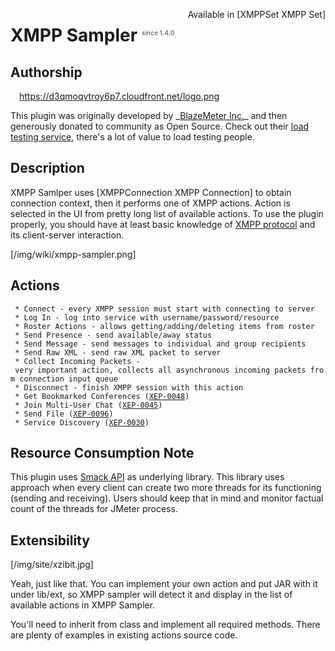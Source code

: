 <div style="float: right" class="plugins_set xmpp_set">Available in [XMPPSet XMPP Set]</div>
= XMPP Sampler <sup><font color=gray size="1">since 1.4.0</font></sup>=

== Authorship ==
<span class="pull-right" style="margin-left: 1em">
[http://blazemeter.com/?utm_source=jmplinnerpages&utm_medium=cpc&utm_content=jmpininnerpgs&utm_campaign=JMeter%2BPlug%2BIn%2BWiki https://d3qmoqvtroy6p7.cloudfront.net/logo.png]
</span>

This plugin was originally developed by _[http://blazemeter.com/?utm_source=jmplinnerpages&utm_medium=cpc&utm_content=jmpininnerpgs&utm_campaign=JMeter%2BPlug%2BIn%2BWiki BlazeMeter Inc.]_ and then generously donated to community as Open Source. 
Check out their [http://blazemeter.com/?utm_source=jmplinnerpages&utm_medium=cpc&utm_content=jmpininnerpgs&utm_campaign=JMeter%2BPlug%2BIn%2BWiki load testing service], 
there's a lot of value to load testing people.

== Description ==
XMPP Samlper uses [XMPPConnection XMPP Connection] to obtain connection context, then it performs one of XMPP actions. Action is selected in the UI from pretty long list of available actions. To use the plugin properly, you should have at least basic knowledge of [http://xmpp.org/xmpp-protocols/ XMPP protocol] and its client-server interaction.

[/img/wiki/xmpp-sampler.png]

== Actions ==

  * Connect - every XMPP session must start with connecting to server
  * Log In - log into service with username/password/resource 
  * Roster Actions - allows getting/adding/deleting items from roster
  * Send Presence - send available/away status
  * Send Message - send messages to individual and group recipients
  * Send Raw XML - send raw XML packet to server
  * Collect Incoming Packets - very important action, collects all asynchronous incoming packets from connection input queue
  * Disconnect - finish XMPP session with this action
  * Get Bookmarked Conferences ([http://xmpp.org/extensions/xep-0048.html XEP-0048])
  * Join Multi-User Chat ([http://xmpp.org/extensions/xep-0045.html XEP-0045])
  * Send File ([http://xmpp.org/extensions/xep-0096.html XEP-0096])
  * Service Discovery ([http://xmpp.org/extensions/xep-0030.html XEP-0030])

== Resource Consumption Note ==

This plugin uses [http://www.igniterealtime.org/projects/smack/ Smack API] as underlying library. This library uses approach when every client can create two more threads for its functioning (sending and receiving). Users should keep that in mind and monitor factual count of the threads for JMeter process. 

== Extensibility ==
[/img/site/xzibit.jpg]

Yeah, just like that. You can implement your own action and put JAR with it under lib/ext, so XMPP sampler will detect it and display in the list of available actions in XMPP Sampler.

You'll need to inherit from class {{{com.blazemeter.jmeter.xmpp.actions.AbstractXMPPAction}}}  and implement all required methods. There are plenty of examples in existing actions source code.